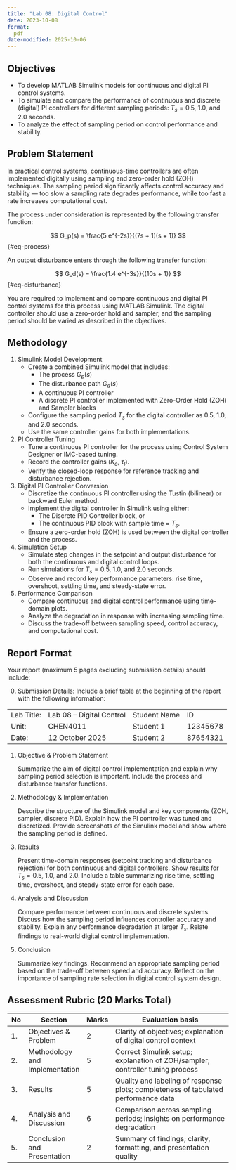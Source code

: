 ```yaml
---
title: "Lab 08: Digital Control"
date: 2023-10-08
format:
  pdf
date-modified: 2025-10-06
---
```


## Objectives

* To develop MATLAB Simulink models for continuous and digital PI control systems.  
* To simulate and compare the performance of continuous and discrete
(digital) PI controllers for different sampling periods: $T_s = 0.5$, $1.0$,
and $2.0$ seconds.  
* To analyze the effect of sampling period on control
performance and stability.  

## Problem Statement {#sec-process-information}

In practical control systems, continuous-time controllers are often implemented
digitally using sampling and zero-order hold (ZOH) techniques. The sampling
period significantly affects control accuracy and stability — too slow a
sampling rate degrades performance, while too fast a rate increases
computational cost.  

The process under consideration is represented by the following transfer
function:

$$
G_p(s) = \frac{5 e^{-2s}}{(7s + 1)(s + 1)}
$${#eq-process}

An output disturbance enters through the following transfer function:

$$
G_d(s) = \frac{1.4 e^{-3s}}{(10s + 1)}
$${#eq-disturbance}

You are required to implement and compare continuous and digital PI control
systems for this process using MATLAB Simulink. The digital controller should
use a zero-order hold and sampler, and the sampling period should be
varied as described in the objectives.  

## Methodology

1. Simulink Model Development
   - Create a combined Simulink model that includes:
     - The process $G_p(s)$  
     - The disturbance path $G_d(s)$  
     - A continuous PI controller  
     - A discrete PI controller implemented with Zero-Order Hold (ZOH) and Sampler blocks  
   - Configure the sampling period $T_s$ for the digital controller as 0.5, 1.0, and 2.0 seconds.  
   - Use the same controller gains for both implementations.  

2. PI Controller Tuning
   - Tune a continuous PI controller for the process using Control System Designer or IMC-based tuning.  
   - Record the controller gains ($K_c$, $\tau_I$).  
   - Verify the closed-loop response for reference tracking and disturbance rejection.  

3. Digital PI Controller Conversion
   - Discretize the continuous PI controller using the Tustin (bilinear) or backward Euler method.  
   - Implement the digital controller in Simulink using either:
     - The Discrete PID Controller block, or  
     - The continuous PID block with sample time = $T_s$.  
   - Ensure a zero-order hold (ZOH) is used between the digital controller and the process.  

4. Simulation Setup
   - Simulate step changes in the setpoint and output disturbance for both the continuous and digital control loops.  
   - Run simulations for $T_s = 0.5$, $1.0$, and $2.0$ seconds.  
   - Observe and record key performance parameters: rise time, overshoot, settling time, and steady-state error.  

5. Performance Comparison
   - Compare continuous and digital control performance using time-domain plots.  
   - Analyze the degradation in response with increasing sampling time.  
   - Discuss the trade-off between sampling speed, control accuracy, and computational cost.  


## Report Format

Your report (maximum 5 pages excluding submission details) should include:

0. Submission Details: 
Include a brief table at the beginning of the report with the following information:

|||||
|-|-|-|-|
| Lab Title: | Lab 08 – Digital Control | Student Name | ID |
| Unit: | CHEN4011 | Student 1 | 12345678 |
| Date: | 12 October 2025 | Student 2 | 87654321 |

1. Objective & Problem Statement

   Summarize the aim of digital control implementation and explain why sampling
   period selection is important. Include the process and disturbance transfer
   functions.

2. Methodology & Implementation

   Describe the structure of the Simulink model and key components (ZOH,
   sampler, discrete PID).  Explain how the PI controller was tuned and
   discretized.  Provide screenshots of the Simulink model and show where the
   sampling period is defined.  

3. Results

   Present time-domain responses (setpoint tracking and disturbance rejection)
   for both continuous and digital controllers. Show results for $T_s = 0.5$,
   $1.0$, and $2.0$. Include a table summarizing rise time, settling time,
   overshoot, and steady-state error for each case.  

4. Analysis and Discussion

   Compare performance between continuous and discrete systems.  Discuss how
   the sampling period influences controller accuracy and stability.  Explain any
   performance degradation at larger $T_s$.  Relate findings to real-world digital
   control implementation.  

5. Conclusion

   Summarize key findings. Recommend an appropriate sampling period based on
   the trade-off between speed and accuracy. Reflect on the importance of
   sampling rate selection in digital control system design.  


## Assessment Rubric (20 Marks Total)

| No | Section                        | Marks | Evaluation basis                                                                 |
|-|---|-|-------|
| 1. | Objectives & Problem           | 2     | Clarity of objectives; explanation of digital control context                    |
| 2. | Methodology and Implementation | 5     | Correct Simulink setup; explanation of ZOH/sampler; controller tuning process    |
| 3. | Results                        | 5     | Quality and labeling of response plots; completeness of tabulated performance data|
| 4. | Analysis and Discussion        | 6     | Comparison across sampling periods; insights on performance degradation          |
| 5. | Conclusion and Presentation    | 2     | Summary of findings; clarity, formatting, and presentation quality               |

